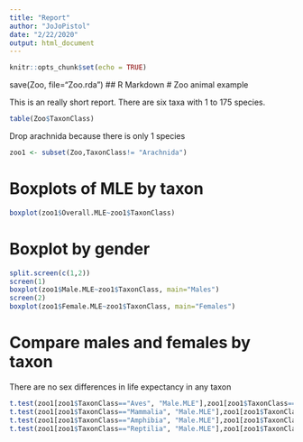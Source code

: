 ```yaml
---
title: "Report"
author: "JoJoPistol"
date: "2/22/2020"
output: html_document
---
```


```r
knitr::opts_chunk$set(echo = TRUE)
```
save(Zoo, file="Zoo.rda")
## R Markdown
# Zoo animal example

This is an really short report. There are six taxa with 1 to 175 species.

```r
table(Zoo$TaxonClass)
```

Drop arachnida because there is only 1 species 

```r
zoo1 <- subset(Zoo,TaxonClass!= "Arachnida")
```

# Boxplots of MLE by taxon
```r
boxplot(zoo1$Overall.MLE~zoo1$TaxonClass)
```


# Boxplot by gender
```r
split.screen(c(1,2))
screen(1)
boxplot(zoo1$Male.MLE~zoo1$TaxonClass, main="Males")
screen(2)
boxplot(zoo1$Female.MLE~zoo1$TaxonClass, main="Females")
```

# Compare males and females by taxon
There are no sex differences in life expectancy in any taxon
```r
t.test(zoo1[zoo1$TaxonClass=="Aves", "Male.MLE"],zoo1[zoo1$TaxonClass=="Aves", "Female.MLE"] )
t.test(zoo1[zoo1$TaxonClass=="Mammalia", "Male.MLE"],zoo1[zoo1$TaxonClass=="Mammalia", "Female.MLE"] )
t.test(zoo1[zoo1$TaxonClass=="Amphibia", "Male.MLE"],zoo1[zoo1$TaxonClass=="Amphibia", "Female.MLE"] )
t.test(zoo1[zoo1$TaxonClass=="Reptilia", "Male.MLE"],zoo1[zoo1$TaxonClass=="Reptilia", "Female.MLE"] )

```

